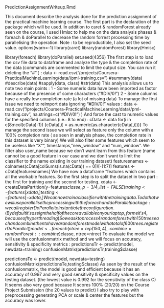 


PredictionAssignmentWriteup.Rmd

This document describe the analysis done for the prediction assignment of the practical machine learning course.
The first part is the declaration of the package which will be used. In addition to caret & randomForest already seen on the course, I used Hmisc to help me on the data analysis phases & foreach & doParallel to decrease the random forrest processing time by parallelising the operation. Note : to be reproductible, I also set the seed value.
options(warn=-1)
library(caret)
library(randomForest)
library(Hmisc)

library(foreach)
library(doParallel)
set.seed(4356)
The first step is to load the csv file data to dataframe and analyze the type & the completion rate of the data (commands are commented to limit the output size. You can run it deleting the "#" ) :
data <- read.csv("/projects/Coursera-PracticalMachineLearning/data//pml-training.csv")
#summary(data)
#describe(data)
#sapply(data, class)
#str(data)
This analysis allows us to note two main points : 1 - Some numeric data have been imported as factor because of the presence of some characters ("#DIV/0!") 2 - Some columns have a really low completion rate (a lot of missing data)
To manage the first issue we need to reimport data ignoring "#DIV/0!" values :
data <- read.csv("/projects/Coursera-PracticalMachineLearning/data//pml-training.csv", na.strings=c("#DIV/0!") )
And force the cast to numeric values for the specified columns (i.e.: 8 to end) :
cData <- data
for(i in c(8:ncol(cData)-1)) {cData[,i] = as.numeric(as.character(cData[,i]))}
To manage the second issue we will select as feature only the column with a 100% completion rate ( as seen in analysis phase, the completion rate in this dataset is very binary) We will also filter some features which seem to be useless like "X"", timestamps, "new_window" and "num_window". We filter also user_name because we don't want learn from this feature (name cannot be a good feature in our case and we don't want to limit the classifier to the name existing in our training dataset)
featuresnames <- colnames(cData[colSums(is.na(cData)) == 0])[-(1:7)]
features <- cData[featuresnames]
We have now a dataframe "features which contains all the workable features. So the first step is to split the dataset in two part : the first for training and the second for testing.
xdata <- createDataPartition(y=features$classe, p=3/4, list=FALSE )
training <- features[xdata,]
testing <- features[-xdata,]
We can now train a classifier with the training data. To do that we will use parallelise the processing with the foreach and doParallel package : we call registerDoParallel to instantiate the configuration. (By default it's assign the half of the core available on your laptop, for me it's 4, because of hyperthreading) So we ask to process 4 random forest with 150 trees each and combine then to have a random forest model with a total of 600 trees.
registerDoParallel()
model <- foreach(ntree=rep(150, 4), .combine=randomForest::combine) %dopar% randomForest(training[-ncol(training)], training$classe, ntree=ntree)
To evaluate the model we will use the confusionmatrix method and we will focus on accuracy, sensitivity & specificity metrics :
predictionsTr <- predict(model, newdata=training)
confusionMatrix(predictionsTr,training$classe)


predictionsTe <- predict(model, newdata=testing)
confusionMatrix(predictionsTe,testing$classe)
As seen by the result of the confusionmatrix, the model is good and efficient because it has an accuracy of 0.997 and very good sensitivity & specificity values on the testing dataset. (the lowest value is 0.992 for the sensitivity of the class C)
It seems also very good because It scores 100% (20/20) on the Course Project Submission (the 20 values to predict)
I also try to play with preprocessing generating PCA or scale & center the features but the accuracy was lower.
